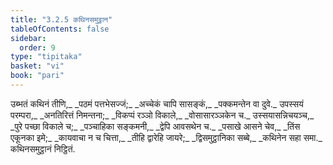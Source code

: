 ```yaml
---
title: "3.2.5 कथिनसमुट्ठान"
tableOfContents: false
sidebar:
  order: 9
type: "tipitaka"
basket: "vi"
book: "pari"
---
```



<DynamicBreadcrumb />

<Division number="262" book="pari">

<Paragraph number="1116" type="verses" book="pari">
उब्भतं कथिनं तीणि,_  
_पठमं पत्तभेसज्जं;_  
_अच्चेकं चापि सासङ्कं,_  
_पक्कमन्तेन वा दुवे._  

</Paragraph>

<Paragraph number="1117" type="verses" book="pari">
उपस्सयं परम्परा,_  
_अनतिरित्तं निमन्तना;_  
_विकप्पं रञ्ञो विकाले,_  
_वोसासारञ्ञकेन च._  

</Paragraph>

<Paragraph number="1118" type="verses" book="pari">
उस्सयासन्निचयञ्च,_  
_पुरे पच्छा विकाले च;_  
_पञ्चाहिका सङ्कमनी,_  
_द्वेपि आवसथेन च._  

</Paragraph>

<Paragraph number="1119" type="verses" book="pari">
_पसाखे आसने चेव,_  
_तिंस एकूनका इमे;_  
_कायवाचा न च चित्ता,_  
_तीहि द्वारेहि जायरे;_  
_द्विसमुट्ठानिका सब्बे,_  
_कथिनेन सहा समा._  


</Paragraph>
</Division>

<Paragraph number="1120" type="center" book="pari">
कथिनसमुट्ठानं निट्ठितं.
</Paragraph>